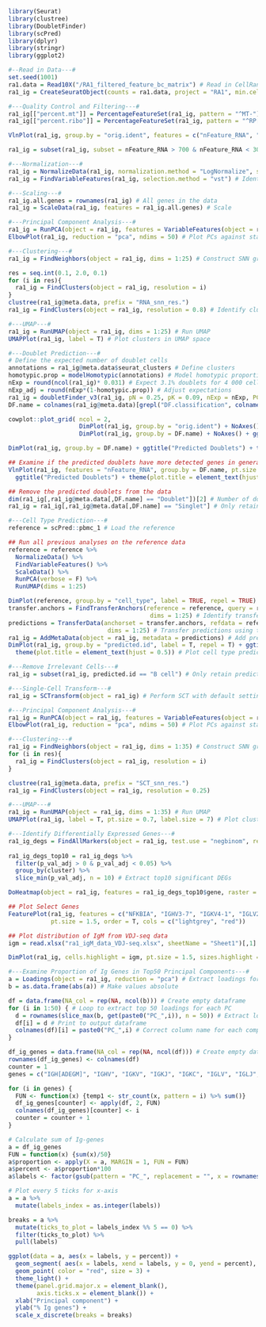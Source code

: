 ```r
library(Seurat)
library(clustree)
library(DoubletFinder)
library(scPred)
library(dplyr)
library(stringr)
library(ggplot2)

#--Read in Data---#
set.seed(1001)
ra1.data = Read10X("/RA1_filtered_feature_bc_matrix") # Read in CellRanger output files
ra1_ig = CreateSeuratObject(counts = ra1.data, project = "RA1", min.cells = 3, min.features = 200) # Create Seurat object

#---Quality Control and Filtering---#
ra1_ig[["percent.mt"]] = PercentageFeatureSet(ra1_ig, pattern = "^MT-") # Add % mitochondrial genes expressed as metadata
ra1_ig[["percent.ribo"]] = PercentageFeatureSet(ra1_ig, pattern = "^RP[SL]") # Add % ribosomal genes as metadata

VlnPlot(ra1_ig, group.by = "orig.ident", features = c("nFeature_RNA", "nCount_RNA", "percent.mt", "percent.ribo"), pt.size = 0.1,ncol = 2) + NoLegend()

ra1_ig = subset(ra1_ig, subset = nFeature_RNA > 700 & nFeature_RNA < 3000 & percent.mt < 11 & percent.ribo >5) # Filter for quality

#---Normalization---#
ra1_ig = NormalizeData(ra1_ig, normalization.method = "LogNormalize", scale.factor = 10000) # Log-normalize data
ra1_ig = FindVariableFeatures(ra1_ig, selection.method = "vst") # Identify highly variable genes

#---Scaling---#
ra1_ig.all.genes = rownames(ra1_ig) # All genes in the data
ra1_ig = ScaleData(ra1_ig, features = ra1_ig.all.genes) # Scale

#---Principal Component Analysis---#
ra1_ig = RunPCA(object = ra1_ig, features = VariableFeatures(object = ra1_ig)) # Perform PCA
ElbowPlot(ra1_ig, reduction = "pca", ndims = 50) # Plot PCs against standard deviation

#---Clustering---#
ra1_ig = FindNeighbors(object = ra1_ig, dims = 1:25) # Construct SNN graph, using 25 PCs

res = seq.int(0.1, 2.0, 0.1)
for (i in res){
  ra1_ig = FindClusters(object = ra1_ig, resolution = i)
}
clustree(ra1_ig@meta.data, prefix = "RNA_snn_res.")
ra1_ig = FindClusters(object = ra1_ig, resolution = 0.8) # Identify clusters

#---UMAP---#
ra1_ig = RunUMAP(object = ra1_ig, dims = 1:25) # Run UMAP
UMAPPlot(ra1_ig, label = T) # Plot clusters in UMAP space

#---Doublet Prediction---#
# Define the expected number of doublet cells
annotations = ra1_ig@meta.data$seurat_clusters # Define clusters
homotypic.prop = modelHomotypic(annotations) # Model homotypic proportions
nExp = round(ncol(ra1_ig)* 0.031) # Expect 3.1% doublets for 4 000 cells (overexpectation rather than underexpectation)
nExp_adj = round(nExp*(1-homotypic.prop)) # Adjust expectations
ra1_ig = doubletFinder_v3(ra1_ig, pN = 0.25, pK = 0.09, nExp = nExp, PCs = 1:25) # Perform doublet prediction
DF.name = colnames(ra1_ig@meta.data)[grepl("DF.classification", colnames(ra1_ig@meta.data))]

cowplot::plot_grid( ncol = 2,
                    DimPlot(ra1_ig, group.by = "orig.ident") + NoAxes(),
                    DimPlot(ra1_ig, group.by = DF.name) + NoAxes() + ggtitle("Predicted Doublets") + theme(plot.title = element_text(hjust = 0.5))) # Plot predicted doublets

DimPlot(ra1_ig, group.by = DF.name) + ggtitle("Predicted Doublets") + theme(plot.title = element_text(hjust = 0.5)) # Plot predicted doublets in UMAP space

## Examine if the predicted doublets have more detected genes in general
VlnPlot(ra1_ig, features = "nFeature_RNA", group.by = DF.name, pt.size = 0.1) +
  ggtitle("Predicted Doublets") + theme(plot.title = element_text(hjust = 0.5))

## Remove the predicted doublets from the data
dim(ra1_ig[,ra1_ig@meta.data[,DF.name] == "Doublet"])[2] # Number of doublets detected
ra1_ig = ra1_ig[,ra1_ig@meta.data[,DF.name] == "Singlet"] # Only retain predicted singlets for downstream analyses

#---Cell Type Prediction---#
reference = scPred::pbmc_1 # Load the reference

## Run all previous analyses on the reference data
reference = reference %>%
  NormalizeData() %>%
  FindVariableFeatures() %>%
  ScaleData() %>%
  RunPCA(verbose = F) %>%
  RunUMAP(dims = 1:25)

DimPlot(reference, group.by = "cell_type", label = TRUE, repel = TRUE) + NoAxes() + ggtitle("Reference") + theme(plot.title = element_text(hjust = 0.5)) # Plot predicted cell types in reference in UMAP space
transfer.anchors = FindTransferAnchors(reference = reference, query = ra1_ig,
                                        dims = 1:25) # Identify transfer anchors between reference and query
predictions = TransferData(anchorset = transfer.anchors, refdata = reference$cell_type, 
                            dims = 1:25) # Transfer predictions using the transfer anchors
ra1_ig = AddMetaData(object = ra1_ig, metadata = predictions) # Add predictions to metadata
DimPlot(ra1_ig, group.by = "predicted.id", label = T, repel = T) + ggtitle("Predicted Cell Type") +  
  theme(plot.title = element_text(hjust = 0.5)) # Plot cell type predictions for query data in UMAP space

#---Remove Irrelevant Cells---#
ra1_ig = subset(ra1_ig, predicted.id == "B cell") # Only retain predicted B cells for downstream analysis

#---Single-Cell Transform---#
ra1_ig = SCTransform(object = ra1_ig) # Perform SCT with default settings

#---Principal Component Analysis---#
ra1_ig = RunPCA(object = ra1_ig, features = VariableFeatures(object = ra1_ig), assay = "SCT") # Perform principal component analysis
ElbowPlot(ra1_ig, reduction = "pca", ndims = 50) # Plot PCs against standard deviation

#---Clustering---#
ra1_ig = FindNeighbors(object = ra1_ig, dims = 1:35) # Construct SNN graph, using 35 PCs
for (i in res){
  ra1_ig = FindClusters(object = ra1_ig, resolution = i)
}

clustree(ra1_ig@meta.data, prefix = "SCT_snn_res.")
ra1_ig = FindClusters(object = ra1_ig, resolution = 0.25)

#---UMAP---#
ra1_ig = RunUMAP(object = ra1_ig, dims = 1:35) # Run UMAP
UMAPPlot(ra1_ig, label = T, pt.size = 0.7, label.size = 7) # Plot clusters in UMAP space

#---Identify Differentially Expressed Genes---#
ra1_ig_degs = FindAllMarkers(object = ra1_ig, test.use = "negbinom", return.thresh = 0.05, only.pos = T) # Identify upregulated DEGs
 
ra1_ig_degs_top10 = ra1_ig_degs %>% 
  filter(p_val_adj > 0 & p_val_adj < 0.05) %>%
  group_by(cluster) %>%
  slice_min(p_val_adj, n = 10) # Extract top10 significant DEGs

DoHeatmap(object = ra1_ig, features = ra1_ig_degs_top10$gene, raster = F) # Plot top10 DEGs

## Plot Select Genes
FeaturePlot(ra1_ig, features = c("NFKBIA", "IGHV3-7", "IGKV4-1", "IGLV2-14", "CD69", "COCH", "CRIP2", "TEX9", "ITGB1"), 
            pt.size = 1.5, order = T, cols = c("lightgrey", "red"))

## Plot distribution of IgM from VDJ-seq data
igm = read.xlsx("ra1_igM_data_VDJ-seq.xlsx", sheetName = "Sheet1")[,1]

DimPlot(ra1_ig, cells.highlight = igm, pt.size = 1.5, sizes.highlight = 1.5, order = T, cols = c("lightgrey", "red")) + NoLegend()

#---Examine Proportion of Ig Genes in Top50 Principal Components---#
a = Loadings(object = ra1_ig, reduction = "pca") # Extract loadings for PCA
b = as.data.frame(abs(a)) # Make values absolute

df = data.frame(NA_col = rep(NA, ncol(b))) # Create empty dataframe
for (i in 1:50) { # Loop to extract top 50 loadings for each PC
  d = rownames(slice_max(b, get(paste0("PC_",i)), n = 50)) # Extract loadings
  df[i] = d # Print to output dataframe
  colnames(df)[i] = paste0("PC_",i) # Correct column name for each component
}

df_ig_genes = data.frame(NA_col = rep(NA, ncol(df))) # Create empty dataframe
rownames(df_ig_genes) <- colnames(df)
counter = 1
genes = c("IGH[ADEGM]", "IGHV", "IGKV", "IGKJ", "IGKC", "IGLV", "IGLJ", "IGLC")

for (i in genes) {
  FUN <- function(x) {temp1 <- str_count(x, pattern = i) %>% sum()}
  df_ig_genes[counter] <- apply(df, 2, FUN)
  colnames(df_ig_genes)[counter] <- i
  counter = counter + 1
}

# Calculate sum of Ig-genes
a = df_ig_genes
FUN = function(x) {sum(x)/50}
a$proportion <- apply(X = a, MARGIN = 1, FUN = FUN)  
a$percent <- a$proportion*100
a$labels <- factor(gsub(pattern = "PC_", replacement = "", x = rownames(a)), levels = 1:50)

# Plot every 5 ticks for x-axis
a = a %>%
  mutate(labels_index = as.integer(labels))

breaks = a %>%
  mutate(ticks_to_plot = labels_index %% 5 == 0) %>%
  filter(ticks_to_plot) %>%
  pull(labels)

ggplot(data = a, aes(x = labels, y = percent)) +
  geom_segment( aes(x = labels, xend = labels, y = 0, yend = percent), color = "grey") +
  geom_point( color = "red", size = 3) +
  theme_light() +
  theme(panel.grid.major.x = element_blank(),
        axis.ticks.x = element_blank()) +
  xlab("Principal component") +
  ylab("% Ig genes") +
  scale_x_discrete(breaks = breaks)
```

